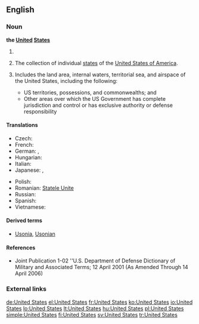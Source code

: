==English==

===Noun===
'''the [[united|United]] [[states|States]]'''

# {{context|singular}} {{form of|shortened form|the [[United States of America]]}}
# {{context|plural}} The collection of individual [[state]]s of the [[United States of America]].
# {{Military}} Includes the land area, internal waters, territorial sea, and airspace of the United States, including the following:
#* US territories, possessions, and commonwealths; and
#* Other areas over which the US Government has complete jurisdiction and control or has exclusive authority or defense responsibility

====Translations====
{{trans-top|The United States}}
* Czech: {{t-|cs|Spojené státy|m|p}}
* French: {{t+|fr|États-Unis}} {{m|p}}
* German: {{t+|de|USA|f}}, {{t+|de|Vereinigte Staaten|p}}
* Hungarian: {{t+|hu|Egyesült Államok}}
* Italian: {{t+|it|Stati Uniti|m|p}}
* Japanese: {{t-|ja|合衆国|tr=Gasshūkoku|sc=Jpan}}, {{t+|ja|アメリカ合衆国|tr=Amerika Gasshūkoku|sc=Jpan}}
{{trans-mid}}
* Polish: {{t+|pl|Stany Zjednoczone|m|p}}
* Romanian: [[Statele Unite]] {{f|p}}
* Russian: {{t|ru|Соединённые Штаты|tr=Sojedinjónnyje Štáty|sc=Cyrl}} {{m|p}}
* Spanish: {{t+|es|Estados Unidos|m|p}}
* Vietnamese: {{t+|vi|Hoa Kỳ|xs=Vietnamese}}
{{trans-bottom}}

====Derived terms====
*[[Usonia]], [[Usonian]]

====References====
* Joint Publication 1-02 ''U.S. Department of Defense Dictionary of Military and Associated Terms; 12 April 2001 (As Amended Through 14 April 2006)

===External links===
{{projectlinks
|pedia
|commons
|news
|quotes
}}

[[de:United States]]
[[el:United States]]
[[fr:United States]]
[[ko:United States]]
[[io:United States]]
[[lo:United States]]
[[lt:United States]]
[[hu:United States]]
[[pl:United States]]
[[simple:United States]]
[[fi:United States]]
[[sv:United States]]
[[tr:United States]]